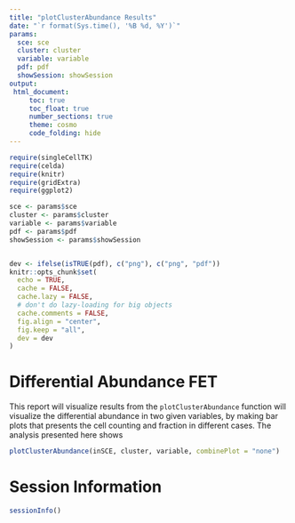 ```yaml
---
title: "plotClusterAbundance Results"
date: "`r format(Sys.time(), '%B %d, %Y')`"
params:
  sce: sce
  cluster: cluster
  variable: variable
  pdf: pdf
  showSession: showSession
output: 
 html_document:
     toc: true
     toc_float: true
     number_sections: true
     theme: cosmo
     code_folding: hide
---
```



```r
require(singleCellTK)
require(celda)
require(knitr)
require(gridExtra)
require(ggplot2)

sce <- params$sce
cluster <- params$cluster
variable <- params$variable
pdf <- params$pdf
showSession <- params$showSession


dev <- ifelse(isTRUE(pdf), c("png"), c("png", "pdf"))
knitr::opts_chunk$set(
  echo = TRUE,
  cache = FALSE,
  cache.lazy = FALSE,
  # don't do lazy-loading for big objects
  cache.comments = FALSE,
  fig.align = "center",
  fig.keep = "all",
  dev = dev
)


```

# Differential Abundance FET
This report will visualize results from the `plotClusterAbundance` function will visualize the differential abundance in two given variables, by making bar plots that presents the cell counting and fraction in different cases. The analysis presented here shows 

```r
plotClusterAbundance(inSCE, cluster, variable, combinePlot = "none")
```

# Session Information
```r
sessionInfo()
```
